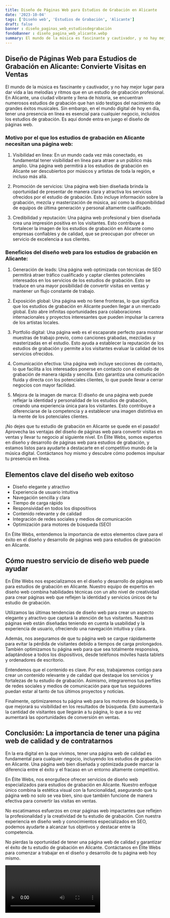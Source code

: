 ```yaml
---
title: Diseño de Páginas Web para Estudios de Grabación en Alicante
date: '2023-10-04'
tags: ['Diseño web', 'Estudios de Grabación', 'Alicante']
draft: false
banner : diseño_paginas_web_estudiosdegrabación
fondoBanner : diseño_pagina_web_alicante.webp
summary: El mundo de la música es fascinante y cautivador, y no hay mejor lugar para dar vida a las melodías y ritmos que en un estudio de grabación profesional. En Alicante, una ciudad vibrante y llena de historia, se encuentran numerosos estudios de grabación que han sido testigos del nacimiento de grandes éxitos musicales. Sin embargo, en el mundo digital de hoy en día, tener una presencia en línea es esencial para cualquier negocio, incluidos los estudios de grabación. Es aquí donde entra en juego el diseño de páginas web.
---
```


## Diseño de Páginas Web para Estudios de Grabación en Alicante: Convierte Visitas en Ventas

El mundo de la música es fascinante y cautivador, y no hay mejor lugar para dar vida a las melodías y ritmos que en un estudio de grabación profesional. En Alicante, una ciudad vibrante y llena de historia, se encuentran numerosos estudios de grabación que han sido testigos del nacimiento de grandes éxitos musicales. Sin embargo, en el mundo digital de hoy en día, tener una presencia en línea es esencial para cualquier negocio, incluidos los estudios de grabación. Es aquí donde entra en juego el diseño de páginas web.

### Motivo por el que los estudios de grabación en Alicante necesitan una página web:

1. Visibilidad en línea: En un mundo cada vez más conectado, es fundamental tener visibilidad en línea para atraer a un público más amplio. Una página web permitirá a los estudios de grabación en Alicante ser descubiertos por músicos y artistas de toda la región, e incluso más allá.

2. Promoción de servicios: Una página web bien diseñada brinda la oportunidad de presentar de manera clara y atractiva los servicios ofrecidos por el estudio de grabación. Esto incluye información sobre la grabación, mezcla y masterización de música, así como la disponibilidad de equipos de última generación y personal altamente cualificado.

3. Credibilidad y reputación: Una página web profesional y bien diseñada crea una impresión positiva en los visitantes. Esto contribuye a fortalecer la imagen de los estudios de grabación en Alicante como empresas confiables y de calidad, que se preocupan por ofrecer un servicio de excelencia a sus clientes.

### Beneficios del diseño web para los estudios de grabación en Alicante:

1. Generación de leads: Una página web optimizada con técnicas de SEO permitirá atraer tráfico cualificado y captar clientes potenciales interesados en los servicios de los estudios de grabación. Esto se traduce en una mayor posibilidad de convertir visitas en ventas y mantener un flujo constante de trabajo.

2. Exposición global: Una página web no tiene fronteras, lo que significa que los estudios de grabación en Alicante pueden llegar a un mercado global. Esto abre infinitas oportunidades para colaboraciones internacionales y proyectos interesantes que pueden impulsar la carrera de los artistas locales.

3. Portfolio digital: Una página web es el escaparate perfecto para mostrar muestras de trabajo previo, como canciones grabadas, mezcladas y masterizadas en el estudio. Esto ayuda a establecer la reputación de los estudios de grabación y permite a los visitantes evaluar la calidad de los servicios ofrecidos.

4. Comunicación efectiva: Una página web incluye secciones de contacto, lo que facilita a los interesados ponerse en contacto con el estudio de grabación de manera rápida y sencilla. Esto garantiza una comunicación fluida y directa con los potenciales clientes, lo que puede llevar a cerrar negocios con mayor facilidad.

5. Mejora de la imagen de marca: El diseño de una página web puede reflejar la identidad y personalidad de los estudios de grabación, creando una experiencia única para los visitantes. Esto contribuye a diferenciarse de la competencia y a establecer una imagen distintiva en la mente de los potenciales clientes.

¡No dejes que tu estudio de grabación en Alicante se quede en el pasado! Aprovecha las ventajas del diseño de páginas web para convertir visitas en ventas y llevar tu negocio al siguiente nivel. En Élite Webs, somos expertos en diseño y desarrollo de páginas web para estudios de grabación, y estamos listos para ayudarte a destacarte en el competitivo mundo de la música digital. Contáctanos hoy mismo y descubre cómo podemos impulsar tu presencia en línea.

<GifSeo />

<Cta />

## Elementos clave del diseño web exitoso

- Diseño elegante y atractivo
- Experiencia de usuario intuitiva
- Navegación sencilla y clara
- Tiempo de carga rápido
- Responsividad en todos los dispositivos
- Contenido relevante y de calidad
- Integración de redes sociales y medios de comunicación
- Optimización para motores de búsqueda (SEO)

En Élite Webs, entendemos la importancia de estos elementos clave para el éxito en el diseño y desarrollo de páginas web para estudios de grabación en Alicante.

## Cómo nuestro servicio de diseño web puede ayudar

En Élite Webs nos especializamos en el diseño y desarrollo de páginas web para estudios de grabación en Alicante. Nuestro equipo de expertos en diseño web combina habilidades técnicas con un alto nivel de creatividad para crear páginas web que reflejen la identidad y servicios únicos de tu estudio de grabación.

Utilizamos las últimas tendencias de diseño web para crear un aspecto elegante y atractivo que captará la atención de tus visitantes. Nuestras páginas web están diseñadas teniendo en cuenta la usabilidad y la experiencia de usuario, ofreciendo una navegación intuitiva y clara.

Además, nos aseguramos de que tu página web se cargue rápidamente para evitar la pérdida de visitantes debido a tiempos de carga prolongados. También optimizamos tu página web para que sea totalmente responsiva, adaptándose a todos los dispositivos, desde teléfonos móviles hasta tablets y ordenadores de escritorio.

Entendemos que el contenido es clave. Por eso, trabajaremos contigo para crear un contenido relevante y de calidad que destaque los servicios y fortalezas de tu estudio de grabación. Asimismo, integraremos tus perfiles de redes sociales y medios de comunicación para que tus seguidores puedan estar al tanto de tus últimos proyectos y noticias.

Finalmente, optimizaremos tu página web para los motores de búsqueda, lo que mejorará su visibilidad en los resultados de búsqueda. Esto aumentará la cantidad de visitantes que llegarán a tu página, lo que a su vez aumentará las oportunidades de conversión en ventas.

## Conclusión: La importancia de tener una página web de calidad y de contratarnos

En la era digital en la que vivimos, tener una página web de calidad es fundamental para cualquier negocio, incluyendo los estudios de grabación en Alicante. Una página web bien diseñada y optimizada puede marcar la diferencia entre el éxito y el fracaso en un entorno altamente competitivo.

En Élite Webs, nos enorgullece ofrecer servicios de diseño web especializados para estudios de grabación en Alicante. Nuestro enfoque único combina la estética visual con la funcionalidad, asegurando que tu página web no solo se vea bien, sino que también funcione de manera efectiva para convertir las visitas en ventas.

No escatimamos esfuerzos en crear páginas web impactantes que reflejen la profesionalidad y la creatividad de tu estudio de grabación. Con nuestra experiencia en diseño web y conocimientos especializados en SEO, podemos ayudarte a alcanzar tus objetivos y destacar entre la competencia.

No pierdas la oportunidad de tener una página web de calidad y garantizar el éxito de tu estudio de grabación en Alicante. Contáctanos en Élite Webs para comenzar a trabajar en el diseño y desarrollo de tu página web hoy mismo.

<Video />

<CtaBot job='Estudios de Grabación' city='Alicante'/>

<Gmaps query='Alicante+españa+maps' />